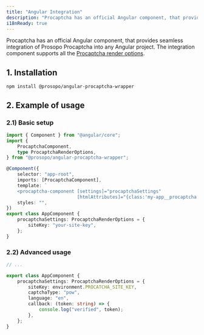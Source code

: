 ```yaml
---
title: "Angular Integration"
description: "Procaptcha has an official Angular component, that provides seamless integration of Prosopo Procaptcha into any Angular project."
i18nReady: true
---
```


Procaptcha has an official Angular component, that provides seamless integration of Prosopo Procaptcha into any Angular project.
The integration component supports all the [Procaptcha render options](/en/basics/client-side-rendering/#procaptcha-options).

## 1. Installation

`npm install @prosopo/angular-procaptcha-wrapper`

## 2. Example of usage

### 2.1) Basic setup

```typescript
import { Component } from "@angular/core";
import {
    ProcaptchaComponent,
    type ProcaptchaRenderOptions,
} from "@prosopo/angular-procaptcha-wrapper";

@Component({
    selector: "app-root",
    imports: [ProcaptchaComponent],
    template: `
    <procaptcha-component [settings]="procaptchaSettings"
                          [htmlAttributes]="{class:'my-app__procaptcha'}"/>`,
    styles: "",
})
export class AppComponent {
    procaptchaSettings: ProcaptchaRenderOptions = {
        siteKey: "your-site-key",
    };
}
```

### 2.2) Advanced usage

```typescript
// ...

export class AppComponent {
    procaptchaSettings: ProcaptchaRenderOptions = {
        siteKey: environment.PROCATCHA_SITE_KEY,
        captchaType: "pow",
        language: "en",
        callback: (token: string) => {
            console.log("verified", token);
        },
    };
}
```
